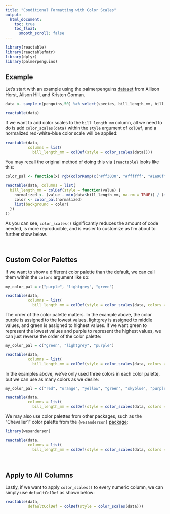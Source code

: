 ---
title: "Conditional Formatting with Color Scales"
output:
  html_document:
    toc: true
    toc_float:
      smooth_scroll: false
---

```{r setup, include=FALSE}
library(reactable)
library(reactablefmtr)
library(dplyr)
library(palmerpenguins)
```

## Example

Let's start with an example using the palmerpenguins [dataset](https://allisonhorst.github.io/palmerpenguins/) from Allison Horst, Alison Hill, and Kristen Gorman.   

```{r, echo=TRUE}
data <- sample_n(penguins,50) %>% select(species, bill_length_mm, bill_depth_mm, flipper_length_mm, body_mass_g)

reactable(data)
```

If we want to add color scales to the `bill_length_mm` column, all we need to do is add `color_scales(data)` within the `style` argument of `colDef`, and a normalized red-white-blue color scale will be applied:

```{r, echo=TRUE}
reactable(data,
          columns = list(
            bill_length_mm = colDef(style = color_scales(data))))
```

You may recall the original method of doing this via `{reactable}` looks like this:

```{r, echo=TRUE}
color_pal <- function(x) rgb(colorRamp(c("#ff3030", "#ffffff", "#1e90ff"))(x), maxColorValue = 255)

reactable(data, columns = list(
  bill_length_mm = colDef(style = function(value) {
    normalized <- (value - min(data$bill_length_mm, na.rm = TRUE)) / (max(data$bill_length_mm, na.rm = TRUE) - min(data$bill_length_mm, na.rm = TRUE))
    color <- color_pal(normalized)
    list(background = color)
  })
))
```

As you can see, `color_scales()` significantly reduces the amount of code needed, is more reproducible, and is easier to customize as I'm about to further show below.

<br>

## Custom Color Palettes

If we want to show a different color palette than the default, we can call them within the `colors` argument like so: 

```{r, echo=TRUE}
my_color_pal = c("purple", "lightgrey", "green")

reactable(data,
          columns = list(
            bill_length_mm = colDef(style = color_scales(data, colors = my_color_pal))))
```

The order of the color palette matters. In the example above, the color purple is assigned to the lowest values, lightgrey is assigned to middle values, and green is assigned to highest values. If we want green to represent the lowest values and purple to represent the highest values, we can just reverse the order of the color palette:

```{r, echo=TRUE}
my_color_pal = c("green", "lightgrey", "purple")

reactable(data,
          columns = list(
            bill_length_mm = colDef(style = color_scales(data, colors = my_color_pal))))
```

In the examples above, we've only used three colors in each color palette, but we can use as many colors as we desire:

```{r, echo=TRUE}
my_color_pal = c("red", "orange", "yellow", "green", "skyblue", "purple")

reactable(data,
          columns = list(
            bill_length_mm = colDef(style = color_scales(data, colors = my_color_pal))))
```

We may also use color palettes from other packages, such as the "Chevalier1" color palette from the `{wesanderson}` [package](https://github.com/karthik/wesanderson):

```{r, echo=TRUE, warning=FALSE}
library(wesanderson)

reactable(data,
          columns = list(
            bill_length_mm = colDef(style = color_scales(data, colors = wes_palette("Chevalier1")))))
```

<br>

## Apply to All Columns

Lastly, if we want to apply `color_scales()` to every numeric column, we can simply use `defaultColDef` as shown below:

```{r, echo=TRUE}
reactable(data,
          defaultColDef = colDef(style = color_scales(data)))
```


